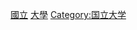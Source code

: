 {{Commons category|National universities and colleges in Japan}}
{{Catmore|日本国立大学法人}}

[[Category:日本的大學|國立]]
[[Category:日本的國立學校|大學]]
[[Category:国立大学|Category:国立大学]]